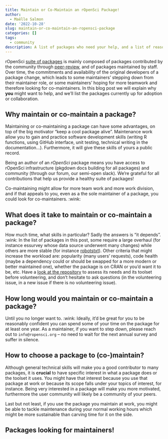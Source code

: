 ```yaml
---
title: Maintain or Co-Maintain an rOpenSci Package!
author:
  - Maëlle Salmon
date: '2022-10-28'
slug: maintain-or-co-maintain-an-ropensci-package
categories: []
tags:
  - community
description: A list of packages who need your help, and a list of reasons why to help.
---
```


rOpenSci [suite of packages](/packages) is mainly composed of packages contributed by the community through [peer-review](/software-peer-review), and of packages maintained by staff. 
Over time, the commitments and availability of the original developers of a package change, which leads to some maintainers' stepping down from their maintainer role, or some maintainers' hoping for more teamwork and therefore looking for co-maintainers.
In this blog post we will explain why **you** might want to help, and we'll list the packages currently up for adoption or collaboration.

## Why maintain or co-maintain a package?

Maintaining or co-maintaining a package can have some advantages, on top of the big motivator "keep a cool package alive".
Maintenance work allow you to gain and practice software development skills (writing R functions, using GitHub interface, unit testing, technical writing in the documentation...).
Furthermore, it will give these skills of yours a public record.

Being an author of an _rOpenSci_ package means you have access to rOpenSci infrastructure (pkgdown docs building for all packages) and community (through our forum, our semi-open slack).
We're grateful for all contributions that help us provide a healthy suite of packages!

Co-maintaining might allow for more team work and more work division, and if that appeals to you, even as a the sole maintainer of a package, you could look for co-maintainers. :wink:

## What does it take to maintain or co-maintain a package?

How much time, what skills in particular?
Sadly the answers is "it depends". :wink:
In the list of packages in this post, some require a large overhaul (for instance essurvey whose data source underwent many changes) while others are more stable (for instance [robotstxt](https://github.com/ropensci/robotstxt/)).
Other criteria that might increase the workload are: popularity (many users' requests), code health (maybe a dependency could or should be swapped for a more modern or better maintained one), whether the package is on CRAN or you'd want it to be, etc.
Have a [look at the repository](/blog/2022/07/01/evaluating-github-activity-for-contributors/) to assess its needs and its toolset before volunteering, and don't hesitate to ask questions (in the volunteering issue, in a new issue if there is no volunteering issue).

## How long would you maintain or co-maintain a package?

Until you no longer want to. :wink:
Ideally, it'd be great for you to be reasonably confident you can spend some of your time on the package for at least one year.
As a maintainer, if you want to step down, please reach out to `info@ropensci.org` -- no need to wait for the next annual survey and suffer in silence.

## How to choose a package to (co-)maintain?

Although general technical skills will make you a good contributor to many packages, it is **crucial** to have specific interest in what a package does or the toolset it uses.
You might have that interest because you use that package at work or because its scope falls under your topics of interest, for instance.
Being very interested in a package will make you more motivated, furthermore the user community will likely be a community of your peers.

Last but not least, if you use the package you maintain at work, you might be able to tackle maintenance during your normal working hours which might be more sustainable than carving time for it on the side.

## Packages looking for maintainers!